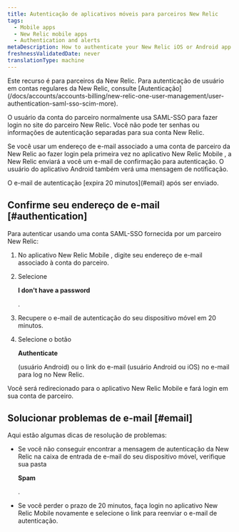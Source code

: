 ```yaml
---
title: Autenticação de aplicativos móveis para parceiros New Relic
tags:
  - Mobile apps
  - New Relic mobile apps
  - Authentication and alerts
metaDescription: How to authenticate your New Relic iOS or Android app if you have a SAML-SSO enabled New Relic account through a New Relic partner.
freshnessValidatedDate: never
translationType: machine
---
```


<Callout variant="important">
  Este recurso é para parceiros da New Relic. Para autenticação de usuário em contas regulares da New Relic, consulte [Autenticação](/docs/accounts/accounts-billing/new-relic-one-user-management/user-authentication-saml-sso-scim-more).
</Callout>

O usuário da conta do parceiro normalmente usa SAML-SSO para fazer login no site do parceiro New Relic. Você não pode ter senhas ou informações de autenticação separadas para sua conta New Relic.

Se você usar um endereço de e-mail associado a uma conta de parceiro da New Relic ao fazer login pela primeira vez no aplicativo New Relic Mobile , a New Relic enviará a você um e-mail de confirmação para autenticação. O usuário do aplicativo Android também verá uma mensagem de notificação.

<Callout variant="important">
  O e-mail de autenticação [expira 20 minutos](#email) após ser enviado.
</Callout>

## Confirme seu endereço de e-mail [#authentication]

Para autenticar usando uma conta SAML-SSO fornecida por um parceiro New Relic:

1. No aplicativo New Relic Mobile , digite seu endereço de e-mail associado à conta do parceiro.

2. Selecione

   <DoNotTranslate>**I don't have a password**</DoNotTranslate>

   .

3. Recupere o e-mail de autenticação do seu dispositivo móvel em 20 minutos.

4. Selecione o botão

   <DoNotTranslate>**Authenticate**</DoNotTranslate>

   (usuário Android) ou o link do e-mail (usuário Android ou iOS) no e-mail para log no New Relic.

Você será redirecionado para o aplicativo New Relic Mobile e fará login em sua conta de parceiro.

## Solucionar problemas de e-mail [#email]

Aqui estão algumas dicas de resolução de problemas:

* Se você não conseguir encontrar a mensagem de autenticação da New Relic na caixa de entrada de e-mail do seu dispositivo móvel, verifique sua pasta

  <DoNotTranslate>**Spam**</DoNotTranslate>

  .

* Se você perder o prazo de 20 minutos, faça login no aplicativo New Relic Mobile novamente e selecione o link para reenviar o e-mail de autenticação.